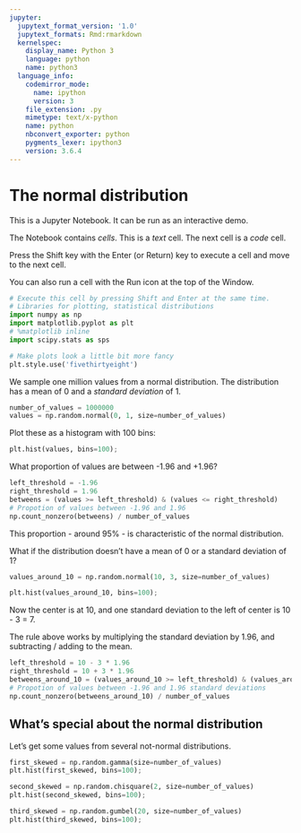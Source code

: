 ```yaml
---
jupyter:
  jupytext_format_version: '1.0'
  jupytext_formats: Rmd:rmarkdown
  kernelspec:
    display_name: Python 3
    language: python
    name: python3
  language_info:
    codemirror_mode:
      name: ipython
      version: 3
    file_extension: .py
    mimetype: text/x-python
    name: python
    nbconvert_exporter: python
    pygments_lexer: ipython3
    version: 3.6.4
---
```


# The normal distribution


This is a Jupyter Notebook.  It can be run as an interactive demo.

The Notebook contains *cells*.  This is a *text* cell.  The next cell is a *code* cell.

Press the Shift key with the Enter (or Return) key to execute a cell and move to the next cell.

You can also run a cell with the Run icon at the top of the Window.

```python
# Execute this cell by pressing Shift and Enter at the same time.
# Libraries for plotting, statistical distributions
import numpy as np
import matplotlib.pyplot as plt
# %matplotlib inline
import scipy.stats as sps
```

```python
# Make plots look a little bit more fancy
plt.style.use('fivethirtyeight')
```

We sample one million values from a normal distribution.  The distribution has a mean of 0 and a *standard deviation* of 1.

```python
number_of_values = 1000000
values = np.random.normal(0, 1, size=number_of_values)
```

Plot these as a histogram with 100 bins:

```python
plt.hist(values, bins=100);
```

What proportion of values are between -1.96 and +1.96?

```python
left_threshold = -1.96
right_threshold = 1.96
betweens = (values >= left_threshold) & (values <= right_threshold)
# Propotion of values between -1.96 and 1.96
np.count_nonzero(betweens) / number_of_values
```

This proportion - around 95% - is characteristic of the normal distribution.


What if the distribution doesn't have a mean of 0 or a standard deviation of 1?

```python
values_around_10 = np.random.normal(10, 3, size=number_of_values)
```

```python
plt.hist(values_around_10, bins=100);
```

Now the center is at 10, and one standard deviation to the left of center is 10 - 3 = 7.


The rule above works by multiplying the standard deviation by 1.96, and subtracting / adding to the mean.

```python
left_threshold = 10 - 3 * 1.96
right_threshold = 10 + 3 * 1.96
betweens_around_10 = (values_around_10 >= left_threshold) & (values_around_10 <= right_threshold)
# Propotion of values between -1.96 and 1.96 standard deviations
np.count_nonzero(betweens_around_10) / number_of_values
```

## What's special about the normal distribution


Let's get some values from several not-normal distributions.

```python
first_skewed = np.random.gamma(size=number_of_values)
plt.hist(first_skewed, bins=100);
```

```python
second_skewed = np.random.chisquare(2, size=number_of_values)
plt.hist(second_skewed, bins=100);
```

```python
third_skewed = np.random.gumbel(20, size=number_of_values)
plt.hist(third_skewed, bins=100);
```

```python

```
